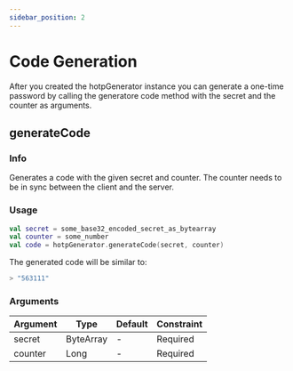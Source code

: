 ```yaml
---
sidebar_position: 2
---
```


# Code Generation

After you created the hotpGenerator instance you can generate a one-time password by calling the generatore code method with the secret and the counter as arguments.

## generateCode

### Info

Generates a code with the given secret and counter. The counter needs to be in sync between the client and the server.

### Usage

```kotlin
val secret = some_base32_encoded_secret_as_bytearray
val counter = some_number
val code = hotpGenerator.generateCode(secret, counter)
```

The generated code will be similar to:

```kotlin
> "563111"
```

### Arguments

| Argument | Type      | Default | Constraint |
| -------- | --------- | ------- | ---------- |
| secret   | ByteArray | -       | Required   |
| counter  | Long      | -       | Required   |
